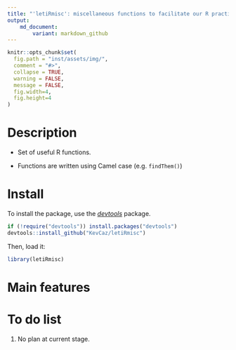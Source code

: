 ```yaml
---
title: "'letiRmisc': miscellaneous functions to facilitate our R practice"
output:
    md_document:
        variant: markdown_github
---
```



```r
knitr::opts_chunk$set(
  fig.path = "inst/assets/img/",
  comment = "#>",
  collapse = TRUE,
  warning = FALSE,
  message = FALSE,
  fig.width=4,
  fig.height=4
)
```


# Description

- Set of useful R functions.

- Functions are written using Camel case (e.g. `findThem()`)



# Install

To install the package, use the [*devtools*](http://cran.r-project.org/web/packages/devtools/index.html) package.

```r
if (!require("devtools")) install.packages("devtools")
devtools::install_github("KevCaz/letiRmisc")
```

Then, load it:

```r
library(letiRmisc)
```


# Main features





# To do list

1. No plan at current stage.

